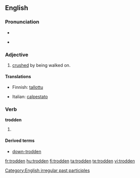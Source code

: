 ==English==

===Pronunciation===
* {{IPA|/'tɻɔdən/}}
* {{audio|En-us-trodden.ogg|Audio (US)}}
*: {{rhymes|ɒdən}}

===Adjective===
{{en-adj}}

# [[crushed]] by being walked on.

====Translations====
{{trans-top|crushed by being walked on}}
* Finnish: [[tallottu]]
{{trans-mid}}
* Italian: [[calpestato]]
{{trans-bottom}}

===Verb===
'''trodden'''

# {{past participle of|[[tread]]}}

====Derived terms====
* [[down-trodden]]

[[Category:English irregular past participles]]

[[fr:trodden]]
[[hu:trodden]]
[[fi:trodden]]
[[ta:trodden]]
[[te:trodden]]
[[vi:trodden]]